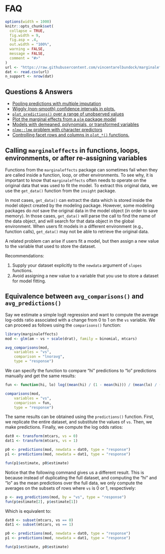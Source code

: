 
# FAQ 


```r
options(width = 1000)
knitr::opts_chunk$set(
  collapse = TRUE,
  fig.width = 9,
  fig.asp = .4,
  out.width = "100%",
  warning = FALSE,
  message = FALSE,
  comment = "#>"
)
url <- "https://raw.githubusercontent.com/vincentarelbundock/marginaleffects/main/data-raw/supported_models.csv"
dat <- read.csv(url)
n_support <- nrow(dat)
```

## Questions & Answers

* [Pooling predictions with multiple imputation](https://stackoverflow.com/questions/77686706/how-to-pool-average-predictions-from-a-multinomial-regression-per-category-in-r/77688581#77688581)
* [Wiggly (non-smooth) confidence intervals in plots.](https://stackoverflow.com/questions/77556969/wiggly-confidence-interval-with-marginaleffectsplot-slopes/77620185#77620185)
* [`plot_predictions()` over a range of unobserved values](https://stackoverflow.com/questions/72723687/plot-cap-response-curve-for-counterfactual-data)
* [Plot the marginal effects from a `plm` package model](https://stackoverflow.com/questions/73126378/marginal-effects-plot-of-plm/73127507#73127507)
* [Models with demeaned, polynomials, or transformed variables](https://stackoverflow.com/questions/73303108/marginal-effects-for-de-meaned-polynomials-in-mixed-models/73305398#73305398)
* [`nlme::lme` problem with character predictors](https://stackoverflow.com/questions/77516330/marginaleffects-package-refuses-service-with-nlme/77517278#77517278)
* [Controlling facet rows and columns in `plot_*()` functions.](https://github.com/vincentarelbundock/marginaleffects/issues/1107)


## Calling `marginaleffects` in functions, loops, environments, or after re-assigning variables

Functions from the `marginaleffects` package can sometimes fail when they are called inside a function, loop, or other environments. To see why, it is important to know that `marginaleffects` often needs to operate on the original data that was used to fit the model. To extract this original data, we use the `get_data()` function from the `insight` package.

In most cases, `get_data()` can extract the data which is stored inside the model object created by the modeling package. However, some modeling packages do *not* save the original data in the model object (in order to save memory). In those cases, `get_data()` will parse the call to find the name of the data object, and will search for that data object in the global environment. When users fit models in a different environment (e.g., function calls), `get_data()` may not be able to retrieve the original data.

A related problem can arise if users fit a model, but then assign a new value to the variable that used to store the dataset.

Recommendations:

1. Supply your dataset explicitly to the `newdata` argument of `slopes` functions.
2. Avoid assigning a new value to a variable that you use to store a dataset for model fitting.



## Equivalence between `avg_comparisons()` and `avg_predictions()`

Say we estimate a simple logit regression and want to compute the average log-odds ratio associated with a change from 0 to 1 on the `vs` variable. We can proceed as follows using the `comparisons()` function:

```r
library(marginaleffects)
mod <- glm(am ~ vs + scale(drat), family = binomial, mtcars)

avg_comparisons(mod,
    variables = "vs",
    comparison = "lnoravg",
    type = "response")
```

We can specify the function to compare "hi" predictions to "lo" predictions manually and get the same results:


```r
fun <- function(hi, lo) log((mean(hi) / (1 - mean(hi))) / (mean(lo) / (1 - mean(lo))))

comparisons(mod,
    variables = "vs",
    comparison = fun,
    type = "response")
```

The same results can be obtained using the `predictions()` function. First, we replicate the entire dataset, and substitute the values of `vs`. Then, we make predictions. Finally, we compute the log odds ratios:

```r
dat0 <- transform(mtcars, vs = 0)
dat1 <- transform(mtcars, vs = 1)

p0 <- predictions(mod, newdata = dat0, type = "response")
p1 <- predictions(mod, newdata = dat1, type = "response")

fun(p1$estimate, p0$estimate)
```

Notice that the following command gives us a different result. This is because instead of duplicating the full dataset, and computing the "hi" and "lo" as the mean predictions over the full data, we only compute the averages on the subsets of rows where `vs` is 0 or 1, respectively:

```r
p <- avg_predictions(mod, by = "vs", type = "response")
fun(p$estimate[2], p$estimate[1])
```

Which is equivalent to:

```r
dat0 <- subset(mtcars, vs == 0)
dat1 <- subset(mtcars, vs == 1)

p0 <- predictions(mod, newdata = dat0, type = "response")
p1 <- predictions(mod, newdata = dat1, type = "response")

fun(p1$estimate, p0$estimate)
```